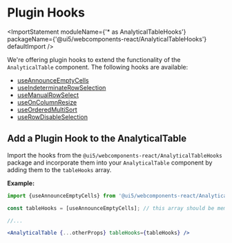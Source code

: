
<Meta title="Data Display / AnalyticalTable / Plugin Hooks"/>

# Plugin Hooks

<ImportStatement moduleName={'* as AnalyticalTableHooks'} packageName={'@ui5/webcomponents-react/AnalyticalTableHooks'} defaultImport />

We're offering plugin hooks to extend the functionality of the `AnalyticalTable` component. The following hooks are available:

- [useAnnounceEmptyCells](?path=/docs/data-display-analyticaltable-plugin-hooks-useannounceemptycells--docs)
- [useIndeterminateRowSelection](?path=/docs/data-display-analyticaltable-plugin-hooks-useindeterminaterowselection--docs)
- [useManualRowSelect](?path=/docs/data-display-analyticaltable-plugin-hooks-usemanualrowselect--docs)
- [useOnColumnResize](?path=/docs/data-display-analyticaltable-plugin-hooks-useoncolumnresize--docs)
- [useOrderedMultiSort](?path=/docs/data-display-analyticaltable-plugin-hooks-useorderedmultisort--docs)
- [useRowDisableSelection](?path=/docs/data-display-analyticaltable-plugin-hooks-userowdisableselection--docs)

## Add a Plugin Hook to the AnalyticalTable

Import the hooks from the `@ui5/webcomponents-react/AnalyticalTableHooks` package and incorporate them into your `AnalyticalTable` component by adding them to the `tableHooks` array.

**Example:**

```jsx
import {useAnnounceEmptyCells} from '@ui5/webcomponents-react/AnalyticalTableHooks';

const tableHooks = [useAnnounceEmptyCells]; // this array should be memoized

//...

<AnalyticalTable {...otherProps} tableHooks={tableHooks} />
```

<Footer/>
